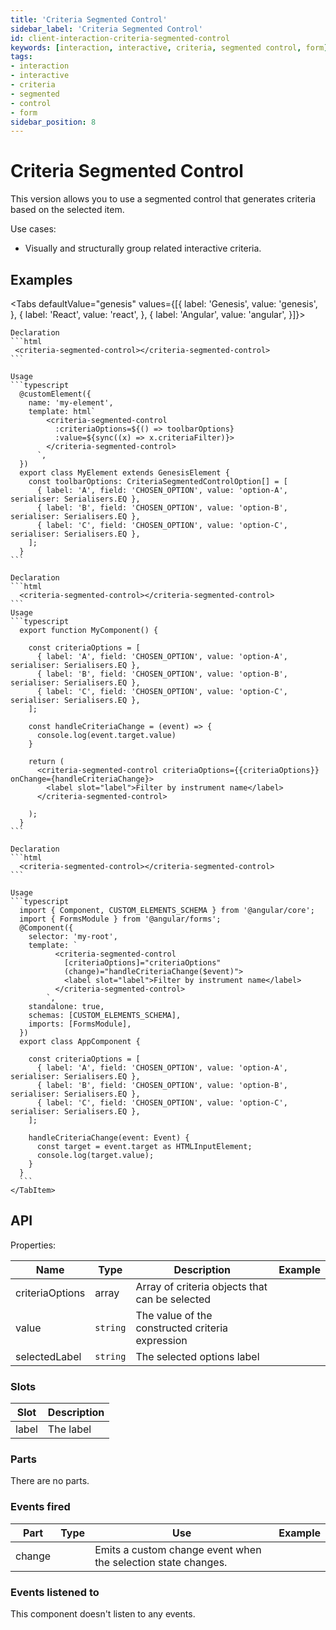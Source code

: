 ```yaml
---
title: 'Criteria Segmented Control'
sidebar_label: 'Criteria Segmented Control'
id: client-interaction-criteria-segmented-control
keywords: [interaction, interactive, criteria, segmented control, form]
tags:
- interaction
- interactive
- criteria
- segmented
- control
- form
sidebar_position: 8
---
```



# Criteria Segmented Control

This version allows you to use a segmented control that generates criteria based on the selected item.

Use cases:
* Visually and structurally group related interactive criteria.

## Examples

<CriteriaSegmentedControlDemo />

<Tabs defaultValue="genesis" values={[{ label: 'Genesis', value: 'genesis', }, { label: 'React', value: 'react', }, { label: 'Angular', value: 'angular', }]}>

  <TabItem value="genesis">

    Declaration
    ```html
     <criteria-segmented-control></criteria-segmented-control>
    ```

    Usage
    ```typescript
      @customElement({
        name: 'my-element',
        template: html`
            <criteria-segmented-control
              :criteriaOptions=${() => toolbarOptions}
              :value=${sync((x) => x.criteriaFilter)}>
            </criteria-segmented-control>
          `,
      })
      export class MyElement extends GenesisElement {
        const toolbarOptions: CriteriaSegmentedControlOption[] = [
          { label: 'A', field: 'CHOSEN_OPTION', value: 'option-A', serialiser: Serialisers.EQ },
          { label: 'B', field: 'CHOSEN_OPTION', value: 'option-B', serialiser: Serialisers.EQ },
          { label: 'C', field: 'CHOSEN_OPTION', value: 'option-C', serialiser: Serialisers.EQ },
        ];
      }
    ```

  </TabItem>
  <TabItem value="react">

    Declaration
    ```html
      <criteria-segmented-control></criteria-segmented-control>
    ```
    Usage
    ```typescript
      export function MyComponent() {

        const criteriaOptions = [
          { label: 'A', field: 'CHOSEN_OPTION', value: 'option-A', serialiser: Serialisers.EQ },
          { label: 'B', field: 'CHOSEN_OPTION', value: 'option-B', serialiser: Serialisers.EQ },
          { label: 'C', field: 'CHOSEN_OPTION', value: 'option-C', serialiser: Serialisers.EQ },
        ];

        const handleCriteriaChange = (event) => {
          console.log(event.target.value)
        }

        return (
          <criteria-segmented-control criteriaOptions={{criteriaOptions}} onChange={handleCriteriaChange}>
            <label slot="label">Filter by instrument name</label>
          </criteria-segmented-control>

        );
      }
    ```
  </TabItem>
  <TabItem value="angular">

    Declaration
    ```html
      <criteria-segmented-control></criteria-segmented-control>
    ```

    Usage
    ```typescript
      import { Component, CUSTOM_ELEMENTS_SCHEMA } from '@angular/core';
      import { FormsModule } from '@angular/forms';
      @Component({
        selector: 'my-root',
        template: `
              <criteria-segmented-control
                [criteriaOptions]="criteriaOptions"
                (change)="handleCriteriaChange($event)">
                <label slot="label">Filter by instrument name</label>
              </criteria-segmented-control>
            `,
        standalone: true,
        schemas: [CUSTOM_ELEMENTS_SCHEMA],
        imports: [FormsModule],
      })
      export class AppComponent {

        const criteriaOptions = [
          { label: 'A', field: 'CHOSEN_OPTION', value: 'option-A', serialiser: Serialisers.EQ },
          { label: 'B', field: 'CHOSEN_OPTION', value: 'option-B', serialiser: Serialisers.EQ },
          { label: 'C', field: 'CHOSEN_OPTION', value: 'option-C', serialiser: Serialisers.EQ },
        ];

        handleCriteriaChange(event: Event) {
          const target = event.target as HTMLInputElement;
          console.log(target.value);
        }
      }
      ```
    </TabItem>
  </Tabs>

## API

Properties:

| Name             | Type    | Description                                          | Example |
|-----------------|----------|------------------------------------------------------|---------|
| criteriaOptions | array    | Array of criteria objects that can be selected       |         |
| value           | `string` | The value of the constructed criteria expression     |         |
| selectedLabel   | `string` | The selected options label                           |         |

### Slots

| Slot | Description |
|---|---|
| label | The label |

### Parts

There are no parts.

### Events fired

| Part | Type | Use | Example |
|---|---|---|---|
| change | | Emits a custom change event when the selection state changes.| |


### Events listened to

This component doesn't listen to any events.

